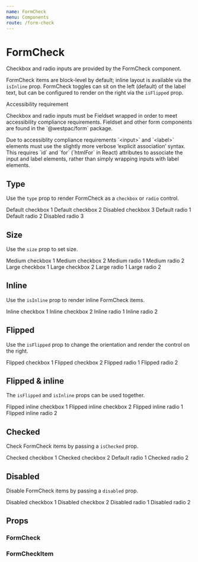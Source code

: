 ```yaml
---
name: FormCheck
menu: Components
route: /form-check
---
```



# FormCheck

Checkbox and radio inputs are provided by the FormCheck component.

FormCheck items are block-level by default; inline layout is available via the `isInline` prop. FormCheck toggles can sit on the left (default) of the label text, but can be configured to render on the right via the `isFlipped` prop.

<Alert appearance="information">
	<AlertHeading>Accessibility requirement</AlertHeading>
	<p>
		Checkbox and radio inputs must be Fieldset wrapped in order to meet accessibility compliance
		requirements. Fieldset and other form components are found in the `@westpac/form` package.
	</p>
	<p>
		Due to accessiblity compliance requirements `&lt;input&gt;` and `&lt;label&gt;` elements must
		use the slightly more verbose ‘explicit association’ syntax. This requires `id` and `for`
		(`htmlFor` in React) attributes to associate the input and label elements, rather than simply
		wrapping inputs with label elements.
	</p>
</Alert>

## Type

Use the `type` prop to render FormCheck as a `checkbox` or `radio` control.

<Playground>
	<FormCheck type="checkbox" name="example-checkbox">
		<FormCheckItem value="1">Default checkbox 1</FormCheckItem>
		<FormCheckItem value="2">Default checkbox 2</FormCheckItem>
		<FormCheckItem value="2" disabled>
			Disabled checkbox 3
		</FormCheckItem>
	</FormCheck>
</Playground>

<Playground>
	<FormCheck type="radio" name="example-radio">
		<FormCheckItem value="1">Default radio 1</FormCheckItem>
		<FormCheckItem value="2">Default radio 2</FormCheckItem>
		<FormCheckItem value="2" disabled>
			Disabled radio 3
		</FormCheckItem>
	</FormCheck>
</Playground>

## Size

Use the `size` prop to set size.

<Playground>
	<FormCheck type="checkbox" name="example-checkbox-medium" size="medium">
		<FormCheckItem value="1">Medium checkbox 1</FormCheckItem>
		<FormCheckItem value="2">Medium checkbox 2</FormCheckItem>
	</FormCheck>
	<FormCheck type="radio" name="example-radio-medium" size="medium">
		<FormCheckItem value="1">Medium radio 1</FormCheckItem>
		<FormCheckItem value="2">Medium radio 2</FormCheckItem>
	</FormCheck>
</Playground>

<Playground>
	<FormCheck type="checkbox" name="example-checkbox-large" size="large">
		<FormCheckItem value="1">Large checkbox 1</FormCheckItem>
		<FormCheckItem value="2">Large checkbox 2</FormCheckItem>
	</FormCheck>
	<FormCheck type="radio" name="example-radio-large" size="large">
		<FormCheckItem value="1">Large radio 1</FormCheckItem>
		<FormCheckItem value="2">Large radio 2</FormCheckItem>
	</FormCheck>
</Playground>

## Inline

Use the `isInline` prop to render inline FormCheck items.

<Playground>
	<FormCheck type="checkbox" name="example-checkbox-inline" isInline>
		<FormCheckItem value="1">Inline checkbox 1</FormCheckItem>
		<FormCheckItem value="2">Inline checkbox 2</FormCheckItem>
	</FormCheck>
	<FormCheck type="radio" name="example-radio-inline" isInline>
		<FormCheckItem value="1">Inline radio 1</FormCheckItem>
		<FormCheckItem value="2">Inline radio 2</FormCheckItem>
	</FormCheck>
</Playground>

## Flipped

Use the `isFlipped` prop to change the orientation and render the control on the right.

<Playground>
	<FormCheck type="checkbox" name="example-checkbox-flipped" isFlipped>
		<FormCheckItem value="1">Flipped checkbox 1</FormCheckItem>
		<FormCheckItem value="2">Flipped checkbox 2</FormCheckItem>
	</FormCheck>
	<FormCheck type="radio" name="example-radio-flipped" isFlipped>
		<FormCheckItem value="1">Flipped radio 1</FormCheckItem>
		<FormCheckItem value="2">Flipped radio 2</FormCheckItem>
	</FormCheck>
</Playground>

## Flipped & inline

The `isFlipped` and `isInline` props can be used together.

<Playground>
	<FormCheck type="checkbox" name="example-checkbox-flipped-inline" isFlipped isInline>
		<FormCheckItem value="1">Flipped inline checkbox 1</FormCheckItem>
		<FormCheckItem value="2">Flipped inline checkbox 2</FormCheckItem>
	</FormCheck>
	<FormCheck type="radio" name="example-radio-flipped-inline" isFlipped isInline>
		<FormCheckItem value="1">Flipped inline radio 1</FormCheckItem>
		<FormCheckItem value="2">Flipped inline radio 2</FormCheckItem>
	</FormCheck>
</Playground>

## Checked

Check FormCheck items by passing a `isChecked` prop.

<Playground>
	<FormCheck type="checkbox" name="example-checkbox-checked">
		<FormCheckItem value="1" isChecked>
			Checked checkbox 1
		</FormCheckItem>
		<FormCheckItem value="2" isChecked>
			Checked checkbox 2
		</FormCheckItem>
	</FormCheck>
	<FormCheck type="radio" name="example-radio-checked">
		<FormCheckItem value="1">Default radio 1</FormCheckItem>
		<FormCheckItem value="2" isChecked>
			Checked radio 2
		</FormCheckItem>
	</FormCheck>
</Playground>

## Disabled

Disable FormCheck items by passing a `disabled` prop.

<Playground>
	<FormCheck type="checkbox" name="example-checkbox-disabled">
		<FormCheckItem value="1" disabled>
			Disabled checkbox 1
		</FormCheckItem>
		<FormCheckItem value="2" disabled>
			Disabled checkbox 2
		</FormCheckItem>
	</FormCheck>
	<FormCheck type="radio" name="example-radio-disabled">
		<FormCheckItem value="1" disabled>
			Disabled radio 1
		</FormCheckItem>
		<FormCheckItem value="2" disabled>
			Disabled radio 2
		</FormCheckItem>
	</FormCheck>
</Playground>

## Props

### FormCheck

<PropsTable of={FormCheck} />

### FormCheckItem

<PropsTable of={FormCheckItem} />
